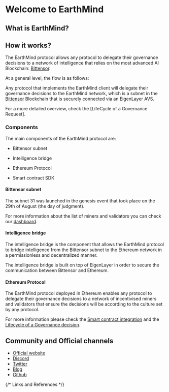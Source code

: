 # Welcome to EarthMind
 
## What is EarthMind?

## How it works?

The EarthMind protocol allows any protocol to delegate their governance decisions to a network of intelligence that relies on the most advanced AI Blockchain: [Bittensor]. 

At a general level, the flow is as follows:


<CustomImage
  src="/images/how-it-works-simple.jpg"
  alt="How it works simple"
  fetchpriority="high"
/>

Any protocol that implements the EarthMind client will delegate their governance decisions to the EarthMind network, which is a subnet in the [Bittensor] Blockchain that is securely connected via an EigenLayer AVS.

For a more detailed overview, check the [LifeCycle of a Governance Request].

### Components

The main components of the EarthMind protocol are:

- Bittensor subnet

- Intelligence bridge

- Ethereum Protocol

- Smart contract SDK

#### Bittensor subnet

The subnet 31 was launched in the genesis event that took place on the 29th of August (the day of judgment).

For more information about the list of miners and validators you can check our [dashboard](https://google.com).

#### Intelligence bridge

The intelligence bridge is the component that allows the EarthMind protocol to bridge intelligence from the Bittensor subnet to the Ethereum network in a permissionless
and decentralized manner.

The intelligence bridge is built on top of EigenLayer in order to secure the communication between Bittensor and Ethereum.

#### Ethereum Protocol

The EarthMind protocol deployed in Ethereum enables any protocol to delegate their governance decisions to a network of incentivised miners and validators that ensure 
the decisions will be according to the culture set by any protocol. 

For more information please check the [Smart contract integration] and the [Lifecycle of a Governance decision].

## Community and Official channels

* [Official website](https://earthmind.tech)
* [Discord](https://discord.gg/f2CBcXe3cv)
* [Twitter](https://twitter.com/earthmind)
* [Blog](https://blog.earthmind.tech)
* [Github](https://github.com/earthmind)

{/* Links and References */}

[Bittensor]: https://bittensor.com/
[Lifecycle of a Governance decision]: /concepts
[Smart contract integration]: /developers/smart-contract-integration